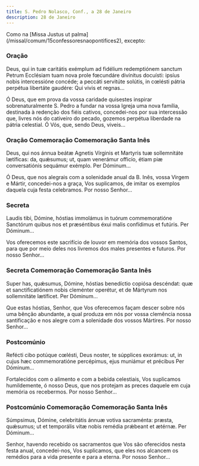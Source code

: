```yaml
---
title: S. Pedro Nolasco, Conf., a 28 de Janeiro
description: 28 de Janeiro
---
```


<aside>
  Como na [Missa Justus ut palma](/missal/comum/15confessoresnaopontifices2),
  excepto:
</aside>

### Oração

<div class="side-by-side not-content">

Deus, qui in tuæ caritátis exémplum ad fidélium redemptiónem sanctum Petrum
    Ecclésiam tuam nova prole fœcundáre divínitus docuísti: ipsíus nobis
    intercessióne concéde; a peccáti servitúte solútis, in cœlésti pátria
    perpétua libertáte gaudére: Qui vivis et regnas...

Ó Deus, que em prova da vossa caridade quisestes inspirar sobrenaturalmente
    S. Pedro a fundar na vossa Igreja uma nova família, destinada à redenção dos
    fiéis cativos, concedei-nos por sua intercessão que, livres nós do cativeiro
    do pecado, gozemos perpétua liberdade na pátria celestial. Ó Vós, que, sendo
    Deus, viveis...

</div>

### Oração Comemoração Comemoração Santa Inês

<div class="side-by-side not-content">

Deus, qui nos ánnua beátæ Agnetis Vírginis et Martyris tuæ sollemnitáte
    lætíficas: da, quǽsumus; ut, quam venerámur officio, étiam piæ
    conversatiónis sequámur exémplo. Per Dóminum...

Ó Deus, que nos alegrais com a solenidade anual da B. Inês, vossa Virgem e
    Mártir, concedei-nos a graça, Vos suplicamos, de imitar os exemplos daquela
    cuja festa celebramos. Por nosso Senhor...

</div>

### Secreta

<div class="side-by-side not-content">

Laudis tibi, Dómine, hóstias immolámus in tuórum commemoratióne Sanctórum
    quibus nos et præséntibus éxui malis confídimus et futúris. Per Dóminum...

Vos oferecemos este sacrifício de louvor em memória dos vossos Santos, para
    que por meio deles nos livremos dos males presentes e futuros. Por nosso
    Senhor...

</div>

### Secreta Comemoração Comemoração Santa Inês

<div class="side-by-side not-content">

Super has, quǽsumus, Dómine, hóstias benedíctio copiósa descéndat: quæ et
    sanctificatiónem nobis cleménter operétur, et de Mártyrum nos sollemnitáte
    lætíficet. Per Dóminum...

Que estas hóstias, Senhor, que Vos oferecemos façam descer sobre nós uma
    bênção abundante, a qual produza em nós por vossa clemência nossa
    santificação e nos alegre com a solenidade dos vossos Mártires. Por nosso
    Senhor...

</div>

### Postcomúnio

<div class="side-by-side not-content">

Refécti cibo potúque cœlésti, Deus noster, te súpplices exorámus: ut, in
    cujus hæc commemoratióne percépimus, ejus muniámur et précibus Per
    Dóminum...

Fortalecidos com o alimento e com a bebida celestiais, Vos suplicamos
    humildemente, ó nosso Deus, que nos protejam as preces daquele em cuja
    memória os recebermos. Por nosso Senhor...

</div>

### Postcomúnio Comemoração Comemoração Santa Inês

<div class="side-by-side not-content">

Súmpsimus, Dómine, celebritátis ánnuæ votiva sacraménta: præsta, quǽsumus;
    ut et temporális vitæ nobis remédia prǽbeant et ætérnæ. Per Dóminum...

Senhor, havendo recebido os sacramentos que Vos são oferecidos nesta festa
    anual, concedei-nos, Vos suplicamos, que eles nos alcancem os remédios para
    a vida presente e para a eterna. Por nosso Senhor...

</div>
